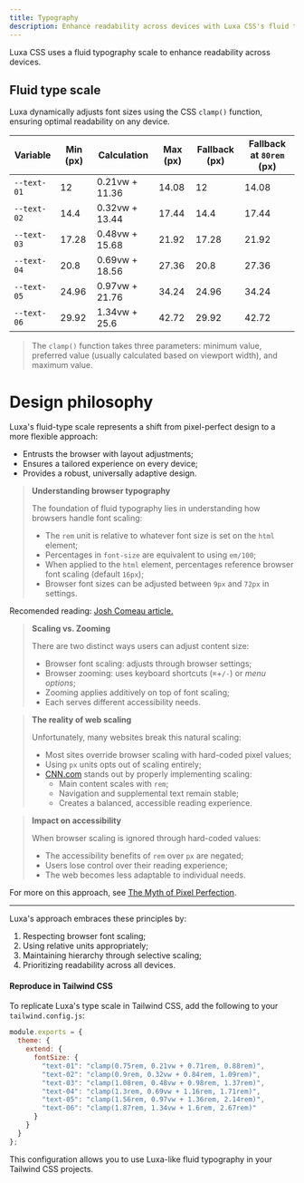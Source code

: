 ```yaml
---
title: Typography
description: Enhance readability across devices with Luxa CSS's fluid typography scale.
---
```


Luxa CSS uses a fluid typography scale to enhance readability across devices.

## Fluid type scale

Luxa dynamically adjusts font sizes using the CSS `clamp()` function, ensuring optimal readability on any device.

| Variable    | Min (px) | Calculation    | Max (px) | Fallback (px) | Fallback at `80rem` (px) |
| ----------- | -------- | -------------- | -------- | ------------- | ------------------------ |
| `--text-01` | 12       | 0.21vw + 11.36 | 14.08    | 12            | 14.08                    |
| `--text-02` | 14.4     | 0.32vw + 13.44 | 17.44    | 14.4          | 17.44                    |
| `--text-03` | 17.28    | 0.48vw + 15.68 | 21.92    | 17.28         | 21.92                    |
| `--text-04` | 20.8     | 0.69vw + 18.56 | 27.36    | 20.8          | 27.36                    |
| `--text-05` | 24.96    | 0.97vw + 21.76 | 34.24    | 24.96         | 34.24                    |
| `--text-06` | 29.92    | 1.34vw + 25.6  | 42.72    | 29.92         | 42.72                    |

> The `clamp()` function takes three parameters: minimum value, preferred value (usually calculated based on viewport width), and maximum value.

# Design philosophy

Luxa's fluid-type scale represents a shift from pixel-perfect design to a more flexible approach:

- Entrusts the browser with layout adjustments;
- Ensures a tailored experience on every device;
- Provides a robust, universally adaptive design.

> **Understanding browser typography**
>
> The foundation of fluid typography lies in understanding how browsers handle font scaling:
>
> - The `rem` unit is relative to whatever font size is set on the `html` element;
> - Percentages in `font-size` are equivalent to using `em/100`;
> - When applied to the `html` element, percentages reference browser font scaling (default `16px`);
> - Browser font sizes can be adjusted between `9px` and `72px` in settings.

Recomended reading: [Josh Comeau article.](https://www.joshwcomeau.com/css/surprising-truth-about-pixels-and-accessibility/?ref=luxacss.com)

> **Scaling vs. Zooming**
>
> There are two distinct ways users can adjust content size:
>
> - Browser font scaling: adjusts through browser settings;
> - Browser zooming: uses keyboard shortcuts (`⌘`+`/-`) or _menu options_;
> - Zooming applies additively on top of font scaling;
> - Each serves different accessibility needs.

> **The reality of web scaling**
>
> Unfortunately, many websites break this natural scaling:
>
> - Most sites override browser scaling with hard-coded pixel values;
> - Using `px` units opts out of scaling entirely;
> - [CNN.com](https://www.cnn.com/?ref=luxacss.com) stands out by properly implementing scaling:
>   - Main content scales with `rem`;
>   - Navigation and supplemental text remain stable;
>   - Creates a balanced, accessible reading experience.

> **Impact on accessibility**
>
> When browser scaling is ignored through hard-coded values:
>
> - The accessibility benefits of `rem` over `px` are negated;
> - Users lose control over their reading experience;
> - The web becomes less adaptable to individual needs.

For more on this approach, see [The Myth of Pixel Perfection](https://www.kelliekowalski.com/articles/the-myth-of-pixel-perfection/?ref=luxacss.com).

---

Luxa's approach embraces these principles by:

1. Respecting browser font scaling;
2. Using relative units appropriately;
3. Maintaining hierarchy through selective scaling;
4. Prioritizing readability across all devices.

#### Reproduce in Tailwind CSS

To replicate Luxa's type scale in Tailwind CSS, add the following to your `tailwind.config.js`:

```js
module.exports = {
  theme: {
    extend: {
      fontSize: {
        "text-01": "clamp(0.75rem, 0.21vw + 0.71rem, 0.88rem)",
        "text-02": "clamp(0.9rem, 0.32vw + 0.84rem, 1.09rem)",
        "text-03": "clamp(1.08rem, 0.48vw + 0.98rem, 1.37rem)",
        "text-04": "clamp(1.3rem, 0.69vw + 1.16rem, 1.71rem)",
        "text-05": "clamp(1.56rem, 0.97vw + 1.36rem, 2.14rem)",
        "text-06": "clamp(1.87rem, 1.34vw + 1.6rem, 2.67rem)"
      }
    }
  }
};
```

This configuration allows you to use Luxa-like fluid typography in your Tailwind CSS projects.

